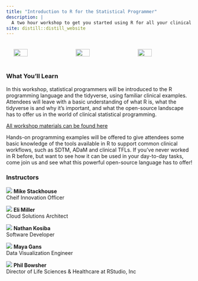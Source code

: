 ```yaml
---
title: "Introduction to R for the Statistical Programmer"
description: |
  A two hour workshop to get you started using R for all your clinical trial analyses
site: distill::distill_website
---
```


<div style="display:flex;justify-content:center;"><img src="www/Atorus_Logo_Screen.svg" style="width:30%;padding:20px;"></img><img src="www/rstudio_logo.png" style="width:30%;padding:20px;"></img><img src="www/phuse_logo.svg" style="width:30%;padding:20px;"></img></div>

 
### What You'll Learn
In this workshop, statistical programmers will be introduced to the R programming language and the tidyverse, using familiar clinical examples. Attendees will leave with a basic understanding of what R is, what the tidyverse is and why it’s important, and what the open-source landscape has to offer us in the world of clinical statistical programming.

[All workshop materials can be found here](https://github.com/atorus-research/phuse_intro_to_r_2021)

Hands-on programming examples will be offered to give attendees some basic knowledge of the tools available in R to support common clinical workflows, such as SDTM, ADaM and clinical TFLs. If you’ve never worked in R before, but want to see how it can be used in your day-to-day tasks, come join us and see what this powerful open-source language has to offer!


### Instructors

<div class="instructors row">
<div class="instructor col-sm-3">
  <img src="www/mike-stackhouse.jpg"></img>
  **Mike Stackhouse** <br>
  Cheif Innovation Officer
</div>
<div class="instructor col-sm">
  <img src="www/eli-miller.jpg"></img>
  **Eli Miller** <br>
  Cloud Solutions Architect
</div>
</div>

<div class="instructors row">
<div class="instructor col-sm">
  <img src="www/nathan-kosiba.jpg"></img>
  **Nathan Kosiba** <br>
  Software Developer
</div>
<div class="instructor col-sm">
  <img src="www/maya-gans.png"></img>
  **Maya Gans** <br>
  Data Visualization Engineer
</div>
 <div class="instructor col-sm-3">
  <img src="www/phil.jpg"></img>
  **Phil Bowsher** <br>
  Director of Life Sciences & Healthcare at RStudio, Inc
</div>
</div>
